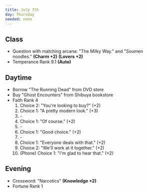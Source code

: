 ```yaml
---
title: July 7th
day: Thursday
needed: none
---
```


## Class
- Question with matching arcana: "The Milky Way." and "Soumen noodles." **(Charm +2)** **(Lovers +2)**
- Temperance Rank 9.1 **(Auto)**

## Daytime
- Borrow "The Running Dead" from DVD store
- Buy "Ghost Encounters" from Shibuya bookstore
- Faith Rank 4
    1. Choice 2: "You're looking to buy?" (+2)
    1. Choice 1: "A pretty modern look." (+3)
    1. \-
    1. Choice 1: "Of course." (+2)
    1. \-
    1. Choice 1: "Good choice." (+2)
    1. \-
    1. Choice 1: "Everyone deals with that." (+2)
    1. Choice 2: "We'll work at it together." (+2)
    1. (Phone) Choice 1: "I'm glad to hear that." (+2)



## Evening
- Crossword: "Narcotics" **(Knowledge +2)**
- Fortune Rank 1